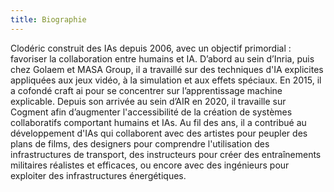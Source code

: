 ```yaml
---
title: Biographie
---
```


Clodéric construit des IAs depuis 2006, avec un objectif primordial : favoriser
la collaboration entre humains et IA. D’abord au sein d’Inria, puis chez Golaem
et MASA Group, il a travaillé sur des techniques d'IA explicites appliquées aux
jeux vidéo, à la simulation et aux effets spéciaux. En 2015, il a cofondé craft
ai pour se concentrer sur l’apprentissage machine explicable. Depuis son arrivée
au sein d’AIR en 2020, il travaille sur Cogment afin d’augmenter l'accessibilité
de la création de systèmes collaboratifs comportant humains et IAs. Au fil des
ans, il a contribué au développement d'IAs qui collaborent avec des artistes
pour peupler des plans de films, des designers pour comprendre l'utilisation des
infrastructures de transport, des instructeurs pour créer des entraînements
militaires réalistes et efficaces, ou encore avec des ingénieurs pour exploiter
des infrastructures énergétiques.
